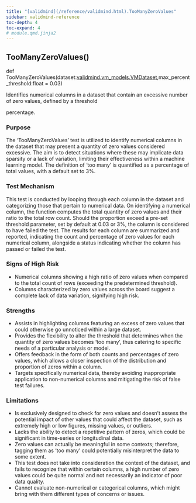 ```yaml
---
title: "[validmind](/reference/validmind.html).TooManyZeroValues"
sidebar: validmind-reference
toc-depth: 4
toc-expand: 4
# module.qmd.jinja2
---
```


<!-- function.qmd.jinja2 -->

## TooManyZeroValues[()]{.muted}

<!-- signatures.jinja2 -->

::: {.signature}

<span class="kw">def</span> <span class="name">TooManyZeroValues</span>(<span class="params"><span class="n">dataset</span><span class="p">:</span><span class="n"><!-- types.jinja2 - format_type --><a href="/reference/validmind/vm_models.html#class-vmdataset">validmind.vm_models.VMDataset</a></span><span class="muted">,</span></span><span class="params"><span class="n">max_percent_threshold</span><span class="p">:</span><span class="n"><!-- types.jinja2 - format_type -->float</span><span class="o"> = </span><span class="kc">0.03</span></span>)

:::

<!-- docstring.jinja2 -->

Identifies numerical columns in a dataset that contain an excessive number of zero values, defined by a threshold

percentage.

### Purpose

The 'TooManyZeroValues' test is utilized to identify numerical columns in the dataset that may present a quantity of zero values considered excessive. The aim is to detect situations where these may implicate data sparsity or a lack of variation, limiting their effectiveness within a machine learning model. The definition of 'too many' is quantified as a percentage of total values, with a default set to 3%.

### Test Mechanism

This test is conducted by looping through each column in the dataset and categorizing those that pertain to numerical data. On identifying a numerical column, the function computes the total quantity of zero values and their ratio to the total row count. Should the proportion exceed a pre-set threshold parameter, set by default at 0.03 or 3%, the column is considered to have failed the test. The results for each column are summarized and reported, indicating the count and percentage of zero values for each numerical column, alongside a status indicating whether the column has passed or failed the test.

### Signs of High Risk

- Numerical columns showing a high ratio of zero values when compared to the total count of rows (exceeding the predetermined threshold).
- Columns characterized by zero values across the board suggest a complete lack of data variation, signifying high risk.

### Strengths

- Assists in highlighting columns featuring an excess of zero values that could otherwise go unnoticed within a large dataset.
- Provides the flexibility to alter the threshold that determines when the quantity of zero values becomes 'too many', thus catering to specific needs of a particular analysis or model.
- Offers feedback in the form of both counts and percentages of zero values, which allows a closer inspection of the distribution and proportion of zeros within a column.
- Targets specifically numerical data, thereby avoiding inappropriate application to non-numerical columns and mitigating the risk of false test failures.

### Limitations

- Is exclusively designed to check for zero values and doesn’t assess the potential impact of other values that could affect the dataset, such as extremely high or low figures, missing values, or outliers.
- Lacks the ability to detect a repetitive pattern of zeros, which could be significant in time-series or longitudinal data.
- Zero values can actually be meaningful in some contexts; therefore, tagging them as 'too many' could potentially misinterpret the data to some extent.
- This test does not take into consideration the context of the dataset, and fails to recognize that within certain columns, a high number of zero values could be quite normal and not necessarily an indicator of poor data quality.
- Cannot evaluate non-numerical or categorical columns, which might bring with them different types of concerns or issues.

